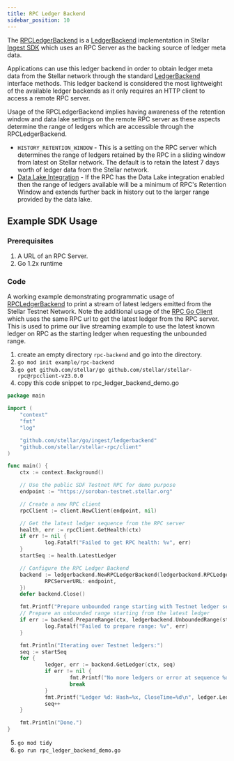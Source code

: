 ```yaml
---
title: RPC Ledger Backend
sidebar_position: 10
---
```


The [RPCLedgerBackend](https://github.com/stellar/go/blob/master/ingest/ledgerbackend/rpc_backend.go#L40) is a [LedgerBackend](https://github.com/stellar/go/blob/master/ingest/ledgerbackend/ledger_backend.go#L10) implementation in Stellar [Ingest SDK](https://github.com/stellar/go/tree/master/ingest) which uses an RPC Server as the backing source of ledger meta data.

Applications can use this ledger backend in order to obtain ledger meta data from the Stellar network through the standard [LedgerBackend](https://github.com/stellar/go/blob/master/ingest/ledgerbackend/ledger_backend.go#L10) interface methods. This ledger backend is considered the most lightweight of the available ledger backends as it only requires an HTTP client to access a remote RPC server.

Usage of the RPCLedgerBackend implies having awareness of the retention window and data lake settings on the remote RPC server as these aspects determine the range of ledgers which are accessible through the RPCLedgerBackend.

- `HISTORY_RETENTION_WINDOW` - This is a setting on the RPC server which determines the range of ledgers retained by the RPC in a sliding window from latest on Stellar network. The default is to retain the latest 7 days worth of ledger data from the Stellar network.
- [Data Lake Integration](/docs/data/apis/rpc/admin-guide/data-lake-integration) - If the RPC has the Data Lake integration enabled then the range of ledgers available will be a minimum of RPC's Retention Window and extends further back in history out to the larger range provided by the data lake.

## Example SDK Usage

### Prerequisites

1. A URL of an RPC Server.
2. Go 1.2x runtime

### Code

A working example demonstrating programmatic usage of [RPCLedgerBackend](https://github.com/stellar/go/blob/master/ingest/ledgerbackend/rpc_backend.go#L40) to print a stream of latest ledgers emitted from the Stellar Testnet Network. Note the additional usage of the [RPC Go Client](https://github.com/stellar/stellar-rpc/blob/main/client/main.go#L14) which uses the same RPC url to get the latest ledger from the RPC server. This is used to prime our live streaming example to use the latest known ledger on RPC as the starting ledger when requesting the unbounded range.

1. create an empty directory `rpc-backend` and go into the directory.
2. `go mod init example/rpc-backend`
3. `go get github.com/stellar/go github.com/stellar/stellar-rpc@rpcclient-v23.0.0`
4. copy this code snippet to rpc_ledger_backend_demo.go

```go
package main

import (
    "context"
    "fmt"
    "log"

    "github.com/stellar/go/ingest/ledgerbackend"
    "github.com/stellar/stellar-rpc/client"
)

func main() {
    ctx := context.Background()

    // Use the public SDF Testnet RPC for demo purpose
    endpoint := "https://soroban-testnet.stellar.org"

    // Create a new RPC client
    rpcClient := client.NewClient(endpoint, nil)

    // Get the latest ledger sequence from the RPC server
    health, err := rpcClient.GetHealth(ctx)
    if err != nil {
            log.Fatalf("Failed to get RPC health: %v", err)
    }
    startSeq := health.LatestLedger

    // Configure the RPC Ledger Backend
    backend := ledgerbackend.NewRPCLedgerBackend(ledgerbackend.RPCLedgerBackendOptions{
            RPCServerURL: endpoint,
    })
    defer backend.Close()

    fmt.Printf("Prepare unbounded range starting with Testnet ledger sequence %d: \n", startSeq)
    // Prepare an unbounded range starting from the latest ledger
    if err := backend.PrepareRange(ctx, ledgerbackend.UnboundedRange(startSeq)); err != nil {
            log.Fatalf("Failed to prepare range: %v", err)
    }

    fmt.Println("Iterating over Testnet ledgers:")
    seq := startSeq
    for {
            ledger, err := backend.GetLedger(ctx, seq)
            if err != nil {
                    fmt.Printf("No more ledgers or error at sequence %d: %v\n", seq, err)
                    break
            }
            fmt.Printf("Ledger %d: Hash=%x, CloseTime=%d\n", ledger.LedgerSequence(), ledger.LedgerHash(), ledger.LedgerCloseTime())
            seq++
    }

    fmt.Println("Done.")
}
```

5. `go mod tidy`
6. `go run rpc_ledger_backend_demo.go`
